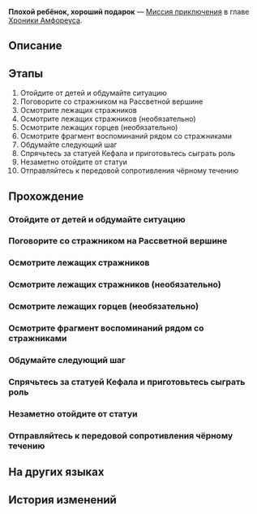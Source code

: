 {{Дополнить|Диалоги.}}
{{Миссия Инфобокс
|id              = 5000419
|Название        = 
|Изображение     = Миссия Плохой ребёнок, хороший подарок.png
|Тип             = Миссия приключения
|События         = 
|Глава           = Хроники Амфореуса
|Условия         = Завершена [[Миссия Освоения]] ''[[О рассвет, озари конец мира]]''
|Персонажи       = Первопроходец
|СтартЛокация    = [[<!--стартовый мир-->]] — [[<!--стартовая локация-->]]
|Мир             = <!--стартовый мир-->
|Предыдущая      = 
|Следующая       = 
|Награды         = Звёздный нефрит*10; Конденсированный эфир*2; Кредиты*5 000
}}
'''Плохой ребёнок, хороший подарок''' — [[Миссия приключения]] в главе [[Хроники Амфореуса]].

==Описание==
{{Описание|<!--официальное описание из Перекрёстка судеб-->}}

==Этапы==
# Отойдите от детей и обдумайте ситуацию
# Поговорите со стражником на Рассветной вершине
# Осмотрите лежащих стражников
# Осмотрите лежащих стражников (необязательно)
# Осмотрите лежащих горцев (необязательно)
# Осмотрите фрагмент воспоминаний рядом со стражниками
# Обдумайте следующий шаг
# Спрячьтесь за статуей Кефала и приготовьтесь сыграть роль
# Незаметно отойдите от статуи
# Отправляйтесь к передовой сопротивления чёрному течению

==Прохождение==
{{Дополнить}}

===Отойдите от детей и обдумайте ситуацию===
{{Описание миссии|локация=<!--необходимо добавить-->|Трое проказников спорят о том, правда ли Кефал всех защищает. Получив просьбу Серены вновь отправится на Рассветную вершину, вы крепко задумываетесь.}}
{{Диалог Начало}}
{{Диалог Конец}}

===Поговорите со стражником на Рассветной вершине===
{{Описание миссии|локация=<!--необходимо добавить-->|Добравшись до Рассветной вершины, вы нигде не видите «дяденьку стражника», о котором говорила Серена.<br />Попробуйте расспросить стража на посту.}}
{{Диалог Начало}}
{{Диалог Конец}}

===Осмотрите лежащих стражников===
{{Описание миссии|локация=<!--необходимо добавить-->|Следуя указаниям стражников, вы прибываете на передовую и обнаруживаете вторгшихся монстров.<br />Осмотрите лежащих стражников и проверьте, живы ли они.}}
{{Диалог Начало}}
{{Диалог Конец}}

===Осмотрите лежащих стражников (необязательно)===
{{Диалог Начало}}
{{Диалог Конец}}

===Осмотрите лежащих горцев (необязательно)===
{{Диалог Начало}}
{{Диалог Конец}}

===Осмотрите фрагмент воспоминаний рядом со стражниками===
{{Описание миссии|локация=<!--необходимо добавить-->|Под доспехом стражника вы обнаруживаете необычную реликвию. Осмотрите фрагмент воспоминаний, чтобы узнать, что здесь произошло.}}
{{Диалог Начало}}
{{Диалог Конец}}

===Обдумайте следующий шаг===
{{Описание миссии|локация=<!--необходимо добавить-->|Вы узнали, что Серене помог пожертвовавший собой стражник по имени Федес. Как же теперь вам исполнить желание ребёнка?}}
{{Диалог Начало}}
{{Диалог Конец}}

===Спрячьтесь за статуей Кефала и приготовьтесь сыграть роль===
{{Описание миссии|локация=<!--необходимо добавить-->|Спрячьтесь за статуей Кефала и устройте представление!}}
{{Диалог Начало}}
{{Диалог Конец}}

===Незаметно отойдите от статуи===
{{Описание миссии|локация=<!--необходимо добавить-->|Кхм... Вы, пожалуй, наговорили лишнего, но, похоже, дети купились на это. Теперь нужно незаметно улизнуть.}}
{{Диалог Начало}}
{{Диалог Конец}}

===Отправляйтесь к передовой сопротивления чёрному течению===
{{Описание миссии|локация=<!--необходимо добавить-->|От стражника вы узнали, что часть воинов, охранявших Рассветную вершину, были отправлены на передовую. Возможно, среди них и добрый парень, который однажды помог Серене. Осмотрите место, о котором говорил страж.}}
{{Диалог Начало}}
{{Диалог Конец}}

==На других языках==
{{На других языках
|en   = Bad Kid, Good Gift
|zhs  = 坏孩子，好礼物
|zht  = 壞孩子，好禮物
|ja   = 悪い子供に、良い贈り物
|ko   = 나쁜 아이, 좋은 선물
|es   = Niños malos, buenos regalos
|fr   = À mauvais enfants, bons cadeaux
|ru   = Плохой ребёнок, хороший подарок
|th   = เด็กผู้ดื้อรั้นกับของขวัญอันดีงาม
|vi   = Đứa trẻ hư, món quà tuyệt vời
|de   = Schlechtes Kind, gutes Geschenk
|id   = Anak Nakal, Hadiah yang Bagus
|pt   = Criança Má, Presente Bom
}}

==История изменений==
{{История изменений|3.3}}
